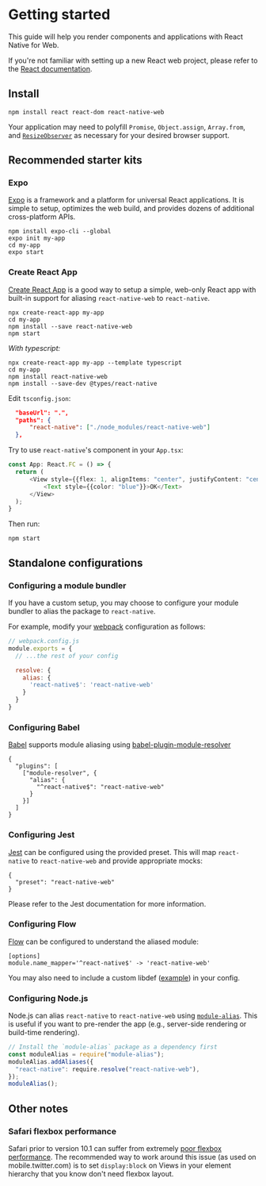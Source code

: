 <Meta title="Overview|Getting started" />

# Getting started

This guide will help you render components and applications with React Native
for Web.

If you're not familiar with setting up a new React web project, please refer to
the [React documentation](https://reactjs.org/).

## Install

```
npm install react react-dom react-native-web
```

Your application may need to polyfill `Promise`, `Object.assign`, `Array.from`,
and [`ResizeObserver`](https://github.com/que-etc/resize-observer-polyfill) as
necessary for your desired browser support.

## Recommended starter kits

### Expo

[Expo](https://expo.io) is a framework and a platform for universal React
applications. It is simple to setup, optimizes the web build, and provides
dozens of additional cross-platform APIs.

```
npm install expo-cli --global
expo init my-app
cd my-app
expo start
```

### Create React App

[Create React App](https://github.com/facebook/create-react-app) is a good way
to setup a simple, web-only React app with built-in support for aliasing
`react-native-web` to `react-native`.

```
npx create-react-app my-app
cd my-app
npm install --save react-native-web
npm start
```

*With typescript:*
```
npx create-react-app my-app --template typescript
cd my-app
npm install react-native-web
npm install --save-dev @types/react-native
```

Edit `tsconfig.json`:
```json
  "baseUrl": ".",
  "paths": {
	  "react-native": ["./node_modules/react-native-web"]
  },
```

Try to use `react-native`'s component in your `App.tsx`:
```typescript
const App: React.FC = () => {
  return (
	  <View style={{flex: 1, alignItems: "center", justifyContent: "center"}}>
		  <Text style={{color: "blue"}}>OK</Text>
	  </View>
  );
}
```

Then run:
```
npm start
```


## Standalone configurations

### Configuring a module bundler

If you have a custom setup, you may choose to configure your module bundler to
alias the package to `react-native`.

For example, modify your [webpack](https://github.com/webpack/webpack)
configuration as follows:

```js
// webpack.config.js
module.exports = {
  // ...the rest of your config

  resolve: {
    alias: {
      'react-native$': 'react-native-web'
    }
  }
}
```

### Configuring Babel

[Babel](https://babeljs.io/) supports module aliasing using
[babel-plugin-module-resolver](https://www.npmjs.com/package/babel-plugin-module-resolver)

```
{
  "plugins": [
    ["module-resolver", {
      "alias": {
        "^react-native$": "react-native-web"
      }
    }]
  ]
}
```

### Configuring Jest

[Jest](https://facebook.github.io/jest/) can be configured using the provided
preset. This will map `react-native` to `react-native-web` and provide
appropriate mocks:

```
{
  "preset": "react-native-web"
}
```

Please refer to the Jest documentation for more information.

### Configuring Flow

[Flow](https://flow.org) can be configured to understand the aliased module:

```
[options]
module.name_mapper='^react-native$' -> 'react-native-web'
```

You may also need to include a custom libdef
([example](https://gist.github.com/paularmstrong/f60b40d16fc83e1e8e532d483336f9bb))
in your config.

### Configuring Node.js

Node.js can alias `react-native` to `react-native-web` using
[`module-alias`](https://www.npmjs.com/package/module-alias). This is useful if
you want to pre-render the app (e.g., server-side rendering or build-time
rendering).

```js
// Install the `module-alias` package as a dependency first
const moduleAlias = require("module-alias");
moduleAlias.addAliases({
  "react-native": require.resolve("react-native-web"),
});
moduleAlias();
```

## Other notes

### Safari flexbox performance

Safari prior to version 10.1 can suffer from extremely [poor flexbox
performance](https://bugs.webkit.org/show_bug.cgi?id=150445). The recommended
way to work around this issue (as used on mobile.twitter.com) is to set
`display:block` on Views in your element hierarchy that you know don't need
flexbox layout.
